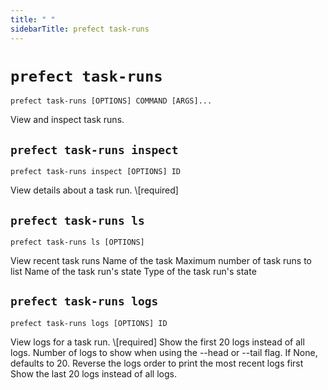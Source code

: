 ```yaml
---
title: " "
sidebarTitle: prefect task-runs
---
```


# `prefect task-runs`



```command
prefect task-runs [OPTIONS] COMMAND [ARGS]...
```



<Info>
View and inspect task runs.
</Info>








## `prefect task-runs inspect`



```command
prefect task-runs inspect [OPTIONS] ID
```



<Info>
View details about a task run.
</Info>






<AccordionGroup>


<Accordion title="Arguments" defaultOpen>
<ResponseField name="ID" type="string" required>
    \[required]
</ResponseField>
</Accordion>



</AccordionGroup>



## `prefect task-runs ls`



```command
prefect task-runs ls [OPTIONS]
```



<Info>
View recent task runs
</Info>






<AccordionGroup>




<Accordion title="Options" defaultOpen>

<ResponseField name="--task-run-name">
    Name of the task
</ResponseField>

<ResponseField name="--limit">
    Maximum number of task runs to list
</ResponseField>

<ResponseField name="--state">
    Name of the task run's state
</ResponseField>

<ResponseField name="--state-type">
    Type of the task run's state
</ResponseField>

</Accordion>

</AccordionGroup>



## `prefect task-runs logs`



```command
prefect task-runs logs [OPTIONS] ID
```



<Info>
View logs for a task run.
</Info>






<AccordionGroup>


<Accordion title="Arguments" defaultOpen>
<ResponseField name="ID" type="string" required>
    \[required]
</ResponseField>
</Accordion>



<Accordion title="Options" defaultOpen>

<ResponseField name="--head">
    Show the first 20 logs instead of all logs.
</ResponseField>

<ResponseField name="--num-logs">
    Number of logs to show when using the --head or --tail flag. If None, defaults to 20.
</ResponseField>

<ResponseField name="--reverse">
    Reverse the logs order to print the most recent logs first
</ResponseField>

<ResponseField name="--tail">
    Show the last 20 logs instead of all logs.
</ResponseField>

</Accordion>

</AccordionGroup>

